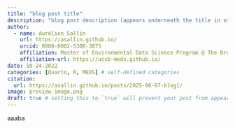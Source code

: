 ```yaml
---
title: "blog post title"
description: "blog post description (appears underneath the title in smaller text) which is included on the listing page"
author:
  - name: Aurélien Sallin
    url: https://asallin.github.io/
    orcid: 0000-0002-5300-3075
    affiliation: Master of Environmental Data Science Program @ The Bren School (UCSB) & The National Center for Ecological Analysis & Synthesis
    affiliation-url: https://ucsb-meds.github.io/ 
date: 10-24-2022
categories: [Quarto, R, MEDS] # self-defined categories
citation: 
  url: https://asallin.github.io/posts/2025-06-07-blog1/ 
image: preview-image.png
draft: true # setting this to `true` will prevent your post from appearing on your listing page until you're ready!
---
```


aaaba
